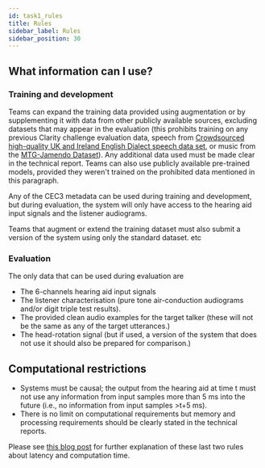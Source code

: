 ```yaml
---
id: task1_rules
title: Rules
sidebar_label: Rules
sidebar_position: 30
---
```


## What information can I use?

### Training and development

Teams can expand the training data provided using augmentation or by supplementing it with data from other publicly available sources, excluding datasets that may appear in the evaluation (this prohibits training on any previous Clarity challenge evaluation data, speech from [Crowdsourced high-quality UK and Ireland English Dialect speech data set](https://www.openslr.org/83/), or music from the [MTG-Jamendo Dataset](https://mtg.github.io/mtg-jamendo-dataset/)). Any additional data used must be made clear in the technical report. Teams can also use publicly available pre-trained models, provided they weren't trained on the prohibited data mentioned in this paragraph.

Any of the CEC3 metadata can be used during training and development, but during evaluation, the system will only have access to the hearing aid input signals and the listener audiograms.

Teams that augment or extend the training dataset must also submit a version of the system using only the standard dataset. etc

### Evaluation

The only data that can be used during evaluation are

- The 6-channels hearing aid input signals
- The listener characterisation (pure tone air-conduction audiograms and/or digit triple test results).
- The provided clean audio examples for the target talker (these will not be the same as any of the target utterances.)
- The head-rotation signal (but if used, a version of the system that does not use it should also be prepared for comparison.)

## Computational restrictions

- Systems must be causal; the output from the hearing aid at time t must not use any information from input samples more than 5 ms into the future (i.e., no information from input samples >t+5 ms).
- There is no limit on computational requirements but memory and processing requirements should be clearly stated in the technical reports.

Please see [this blog post](https://claritychallenge.org/blog/Latency,%20computation%20time%20and%20real-time%20operation) for further explanation of these last two rules about latency and computation time.